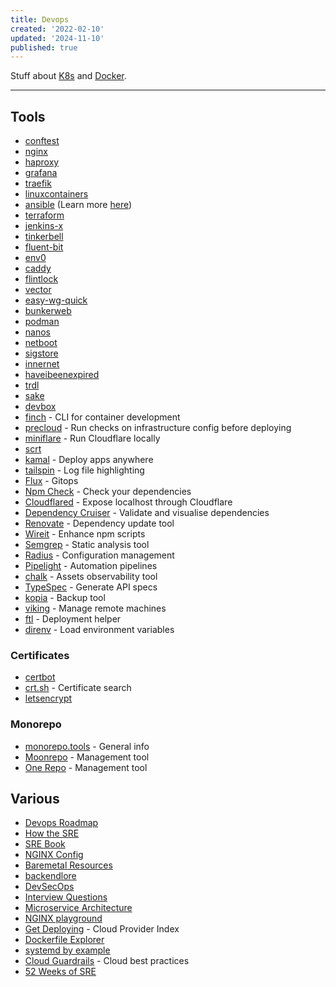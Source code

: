 ```yaml
---
title: Devops
created: '2022-02-10'
updated: '2024-11-10'
published: true
---
```


Stuff about [K8s](/notes/k8s) and [Docker](/notes/docker).

---

## Tools

-   [conftest](https://github.com/open-policy-agent/conftest)
-   [nginx](https://www.nginx.com/)
-   [haproxy](https://www.haproxy.com/)
-   [grafana](https://grafana.com/)
-   [traefik](https://github.com/traefik/traefik)
-   [linuxcontainers](https://linuxcontainers.org/)
-   [ansible](https://www.ansible.com/) (Learn more [here](https://docs.ansible.com/ansible/latest/getting_started))
-   [terraform](https://www.terraform.io/)
-   [jenkins-x](https://github.com/jenkins-x/jx)
-   [tinkerbell](https://github.com/tinkerbell/tink)
-   [fluent-bit](https://github.com/fluent/fluent-bit/)
-   [env0](https://www.env0.com/)
-   [caddy](https://github.com/caddyserver/caddy)
-   [flintlock](https://github.com/weaveworks-liquidmetal/flintlock)
-   [vector](https://github.com/vectordotdev/vector)
-   [easy-wg-quick](https://github.com/burghardt/easy-wg-quick)
-   [bunkerweb](https://github.com/bunkerity/bunkerweb)
-   [podman](https://github.com/containers/podman)
-   [nanos](https://github.com/nanovms/nanos)
-   [netboot](https://github.com/netbootxyz/netboot.xyz)
-   [sigstore](https://www.sigstore.dev/)
-   [innernet](https://github.com/tonarino/innernet)
-   [haveibeenexpired](https://www.haveibeenexpired.com/)
-   [trdl](https://github.com/werf/trdl)
-   [sake](https://github.com/alajmo/sake)
-   [devbox](https://github.com/jetpack-io/devbox)
-   [finch](https://github.com/runfinch/finch) - CLI for container development
-   [precloud](https://github.com/tinystacks/precloud) - Run checks on infrastructure config before deploying
-   [miniflare](https://miniflare.dev/) - Run Cloudflare locally
-   [scrt](https://github.com/loderunner/scrt)
-   [kamal](https://github.com/basecamp/kamal) - Deploy apps anywhere
-   [tailspin](https://github.com/bensadeh/tailspin) - Log file highlighting
-   [Flux](https://fluxcd.io/) - Gitops
-   [Npm Check](https://github.com/dylang/npm-check) - Check your dependencies
-   [Cloudflared](https://github.com/JacobLinCool/node-cloudflared) - Expose localhost through Cloudflare
-   [Dependency Cruiser](https://github.com/sverweij/dependency-cruiser) - Validate and visualise dependencies
-   [Renovate](https://github.com/renovatebot/renovate) - Dependency update tool
-   [Wireit](https://github.com/google/wireit) - Enhance npm scripts
-   [Semgrep](https://github.com/semgrep/semgrep) - Static analysis tool
-   [Radius](https://github.com/radius-project/radius) - Configuration management
-   [Pipelight](https://github.com/pipelight/pipelight) - Automation pipelines
-   [chalk](https://github.com/crashappsec/chalk) - Assets observability tool
-   [TypeSpec](https://github.com/microsoft/typespec) - Generate API specs
-   [kopia](https://github.com/kopia/kopia) - Backup tool
-   [viking](https://github.com/d3witt/viking) - Manage remote machines
-   [ftl](https://github.com/yarlson/ftl) - Deployment helper
-   [direnv](https://github.com/direnv/direnv) - Load environment variables

### Certificates

-   [certbot](https://certbot.eff.org/)
-   [crt.sh](https://crt.sh/) - Certificate search
-   [letsencrypt](https://letsencrypt.org/)

### Monorepo

-   [monorepo.tools](https://monorepo.tools/) - General info
-   [Moonrepo](https://moonrepo.dev/) - Management tool
-   [One Repo](https://onerepo.tools/) - Management tool

## Various

-   [Devops Roadmap](https://roadmap.sh/devops)
-   [How the SRE](https://github.com/upgundecha/howtheysre)
-   [SRE Book](https://sre.google/sre-book/table-of-contents/)
-   [NGINX Config](https://www.digitalocean.com/community/tools/nginx)
-   [Baremetal Resources](https://github.com/alexellis/awesome-baremetal)
-   [backendlore](https://github.com/fpereiro/backendlore)
-   [DevSecOps](https://github.com/sottlmarek/DevSecOps)
-   [Interview Questions](https://github.com/bregman-arie/devops-exercises)
-   [Microservice Architecture](https://microservices.io)
-   [NGINX playground](https://nginx-playground.wizardzines.com/)
-   [Get Deploying](https://getdeploying.com/) - Cloud Provider Index
-   [Dockerfile Explorer](https://depot.dev/dockerfile-explorer)
-   [systemd by example](https://systemd-by-example.com/)
-   [Cloud Guardrails](https://www.cloudguardrails.com/) - Cloud best practices
-   [52 Weeks of SRE](https://jpereira.me/announcing-52-weeks-of-sre-a-journey-to-master-site-reliability-engineering/)
